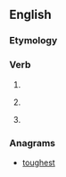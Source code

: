 ==English==

===Etymology===
{{suffix|ought|est|lang=en}}

===Verb===
{{head|en|verb form|cat2=verb simple past forms|cat3=second-person singular forms}}

# {{en-archaic second-person singular of|ought}}
# {{label|en|archaic}} {{second-person singular past of|owe|lang=en}}
# {{label|en|archaic}} {{second-person singular past of|ought|lang=en}}

===Anagrams===
* [[toughest#English|toughest]]